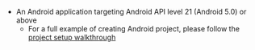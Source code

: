 * An Android application targeting Android API level 21 (Android 5.0) or above
    * For a full example of creating Android project, please follow the [project setup walkthrough](/gen1/[platform]/prev/start/project-setup/create-application/)

